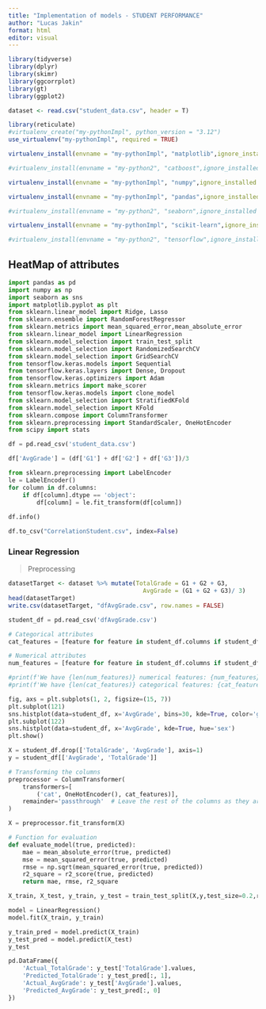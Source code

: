 ```yaml
---
title: "Implementation of models - STUDENT PERFORMANCE"
author: "Lucas Jakin"
format: html
editor: visual
---
```


```r
library(tidyverse)
library(dplyr)
library(skimr)
library(ggcorrplot)
library(gt)
library(ggplot2)

dataset <- read.csv("student_data.csv", header = T)
```

```r
library(reticulate)
#virtualenv_create("my-pythonImpl", python_version = "3.12")
use_virtualenv("my-pythonImpl", required = TRUE) 

virtualenv_install(envname = "my-pythonImpl", "matplotlib",ignore_installed = FALSE, pip_options = character())

#virtualenv_install(envname = "my-python2", "catboost",ignore_installed = FALSE, pip_options = character())

virtualenv_install(envname = "my-pythonImpl", "numpy",ignore_installed = FALSE, pip_options = character())

virtualenv_install(envname = "my-pythonImpl", "pandas",ignore_installed = FALSE, pip_options = character())

#virtualenv_install(envname = "my-python2", "seaborn",ignore_installed = FALSE, pip_options = character())

virtualenv_install(envname = "my-pythonImpl", "scikit-learn",ignore_installed = FALSE, pip_options = character())

#virtualenv_install(envname = "my-python2", "tensorflow",ignore_installed = FALSE, pip_options = character())
```

## HeatMap of attributes

```python
import pandas as pd
import numpy as np  
import seaborn as sns
import matplotlib.pyplot as plt
from sklearn.linear_model import Ridge, Lasso
from sklearn.ensemble import RandomForestRegressor
from sklearn.metrics import mean_squared_error,mean_absolute_error
from sklearn.linear_model import LinearRegression
from sklearn.model_selection import train_test_split
from sklearn.model_selection import RandomizedSearchCV
from sklearn.model_selection import GridSearchCV
from tensorflow.keras.models import Sequential
from tensorflow.keras.layers import Dense, Dropout
from tensorflow.keras.optimizers import Adam
from sklearn.metrics import make_scorer
from tensorflow.keras.models import clone_model
from sklearn.model_selection import StratifiedKFold
from sklearn.model_selection import KFold
from sklearn.compose import ColumnTransformer
from sklearn.preprocessing import StandardScaler, OneHotEncoder
from scipy import stats

df = pd.read_csv('student_data.csv')

df['AvgGrade'] = (df['G1'] + df['G2'] + df['G3'])/3

from sklearn.preprocessing import LabelEncoder
le = LabelEncoder()
for column in df.columns:
    if df[column].dtype == 'object':
        df[column] = le.fit_transform(df[column])
        
df.info()

df.to_csv("CorrelationStudent.csv", index=False)
```

### Linear Regression

> Preprocessing

```r
datasetTarget <- dataset %>% mutate(TotalGrade = G1 + G2 + G3,
                                      AvgGrade = (G1 + G2 + G3)/ 3)
head(datasetTarget)
write.csv(datasetTarget, "dfAvgGrade.csv", row.names = FALSE)
```

```python

student_df = pd.read_csv('dfAvgGrade.csv')

# Categorical attributes
cat_features = [feature for feature in student_df.columns if student_df[feature].dtype == 'O']

# Numerical attributes
num_features = [feature for feature in student_df.columns if student_df[feature].dtype != 'O']

#print(f'We have {len(num_features)} numerical features: {num_features}\n')
#print(f'We have {len(cat_features)} categorical features: {cat_features}')

fig, axs = plt.subplots(1, 2, figsize=(15, 7))
plt.subplot(121)
sns.histplot(data=student_df, x='AvgGrade', bins=30, kde=True, color='g')
plt.subplot(122)
sns.histplot(data=student_df, x='AvgGrade', kde=True, hue='sex')
plt.show()

```

```python
X = student_df.drop(['TotalGrade', 'AvgGrade'], axis=1)
y = student_df[['AvgGrade', 'TotalGrade']]

# Transforming the columns 
preprocessor = ColumnTransformer(
    transformers=[
        ('cat', OneHotEncoder(), cat_features)],
    remainder='passthrough'  # Leave the rest of the columns as they are
)

X = preprocessor.fit_transform(X)
```

```python
# Function for evaluation
def evaluate_model(true, predicted):
    mae = mean_absolute_error(true, predicted)
    mse = mean_squared_error(true, predicted)
    rmse = np.sqrt(mean_squared_error(true, predicted))
    r2_square = r2_score(true, predicted)
    return mae, rmse, r2_square
```

```python
X_train, X_test, y_train, y_test = train_test_split(X,y,test_size=0.2,random_state=42)

model = LinearRegression()
model.fit(X_train, y_train)

y_train_pred = model.predict(X_train)
y_test_pred = model.predict(X_test)
y_test

```

```python
pd.DataFrame({
    'Actual_TotalGrade': y_test['TotalGrade'].values,
    'Predicted_TotalGrade': y_test_pred[:, 1],
    'Actual_AvgGrade': y_test['AvgGrade'].values,
    'Predicted_AvgGrade': y_test_pred[:, 0]
})

```

```         
```
